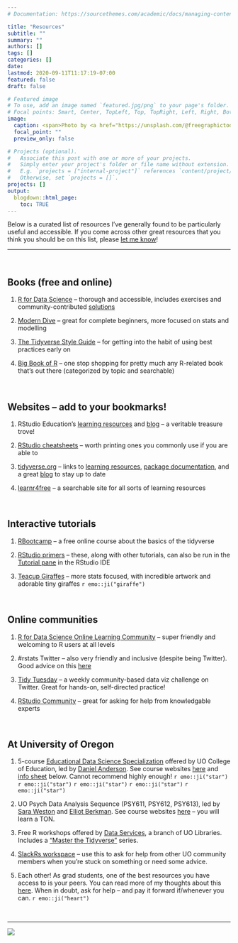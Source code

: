 ```yaml
---
# Documentation: https://sourcethemes.com/academic/docs/managing-content/

title: "Resources"
subtitle: ""
summary: ""
authors: []
tags: []
categories: []
date: 
lastmod: 2020-09-11T11:17:19-07:00
featured: false
draft: false

# Featured image
# To use, add an image named `featured.jpg/png` to your page's folder.
# Focal points: Smart, Center, TopLeft, Top, TopRight, Left, Right, BottomLeft, Bottom, BottomRight.
image:
  caption: <span>Photo by <a href="https://unsplash.com/@freegraphictoday?utm_source=unsplash&amp;utm_medium=referral&amp;utm_content=creditCopyText">AbsolutVision</a> on <a href="https://unsplash.com/?utm_source=unsplash&amp;utm_medium=referral&amp;utm_content=creditCopyText">Unsplash</a></span>
  focal_point: ""
  preview_only: false

# Projects (optional).
#   Associate this post with one or more of your projects.
#   Simply enter your project's folder or file name without extension.
#   E.g. `projects = ["internal-project"]` references `content/project/deep-learning/index.md`.
#   Otherwise, set `projects = []`.
projects: []
output: 
  blogdown::html_page:
    toc: TRUE
---
```


Below is a curated list of resources I've generally found to be particularly useful and accessible. If you come across other great resources that you think you should be on this list, please [let me know](mailto:bcullen@uoregon.edu)!

***

<br>

## Books (free and online)

:::book
1. [R for Data Science](https://r4ds.had.co.nz/) -- thorough and accessible, includes exercises and community-contributed [solutions](https://jrnold.github.io/r4ds-exercise-solutions/)

2. [Modern Dive](https://moderndive.netlify.app/) -- great for complete beginners, more focused on stats and modelling

3. [The Tidyverse Style Guide](https://style.tidyverse.org/) -- for getting into the habit of using best practices early on

4. [Big Book of R](https://www.bigbookofr.com/) -- one stop shopping for pretty much any R-related book that's out there (categorized by topic and searchable)
:::

<br>

## Websites -- add to your bookmarks! 

:::link
1. RStudio Education's [learning resources](https://education.rstudio.com/learn/) and [blog](https://education.rstudio.com/blog/) -- a veritable treasure trove!

2. [RStudio cheatsheets](https://rstudio.com/resources/cheatsheets/) -- worth printing ones you commonly use if you are able to

3. [tidyverse.org](https://www.tidyverse.org/packages/) -- links to [learning resources](https://www.tidyverse.org/learn/), [package documentation](https://www.tidyverse.org/packages/), and a great [blog](https://www.tidyverse.org/blog/) to stay up to date

4. [learnr4free](https://www.learnr4free.com/en/index.html) -- a searchable site for all sorts of learning resources 
:::

<br>

## Interactive tutorials 

:::demo
1. [RBootcamp](https://r-bootcamp.netlify.app/) -- a free online course about the basics of the tidyverse

2. [RStudio primers](https://rstudio.cloud/learn/primers) -- these, along with other tutorials, can also be run in the [Tutorial pane](https://rstudio.github.io/rstudio-extensions/rstudio-tutorials.html) in the RStudio IDE

3. [Teacup Giraffes](https://tinystats.github.io/teacups-giraffes-and-statistics/index.html) -- more stats focused, with incredible artwork and adorable tiny giraffes `r emo::ji("giraffe")`
:::

<br>

## Online communities 

:::people

1. [R for Data Science Online Learning Community](https://www.rfordatasci.com/) -- super friendly and welcoming to R users at all levels

2. #rstats Twitter -- also very friendly and inclusive (despite being Twitter). Good advice on this [here](https://www.t4rstats.com/index.html#what-you-can-get-out-of-twitter)

3. [Tidy Tuesday](https://github.com/rfordatascience/tidytuesday) -- a weekly community-based data viz challenge on Twitter. Great for hands-on, self-directed practice! 

4. [RStudio Community](https://community.rstudio.com/t/welcome-to-the-rstudio-community/8) -- great for asking for help from knowledgable experts

:::

<br>

## At University of Oregon

:::uo

1. 5-course [Educational Data Science Specialization](https://education.uoregon.edu/data-science-specialization-educational-leadership) offered by UO College of Education, led by [Daniel Anderson](https://education.uoregon.edu/people/faculty/daniela). See course websites [here](https://github.com/uo-datasci-specialization) and [info sheet](EDS.jpg) below. Cannot recommend highly enough! `r emo::ji("star")` `r emo::ji("star")` `r emo::ji("star")` `r emo::ji("star")` `r emo::ji("star")`

2. UO Psych Data Analysis Sequence (PSY611, PSY612, PSY613), led by [Sara Weston](https://psychology.uoregon.edu/profile/sweston2/) and [Elliot Berkman](https://psychology.uoregon.edu/profile/berkman/). See course websites [here](https://github.com/uopsych) -- you will learn a TON.

3. Free R workshops offered by [Data Services](https://library.uoregon.edu/data-services), a branch of UO Libraries. Includes a ["Master the Tidyverse"](https://researchguides.uoregon.edu/library_workshops/tidyverse) series.

4. [SlackRs workspace](https://uodatascience.slack.com/) -- use this to ask for help from other UO community members when you're stuck on something or need some advice. 

5. Each other! As grad students, one of the best resources you have access to is your peers. You can read more of my thoughts about this [here](https://bcullen.rbind.io/post/2020-03-08-data-science-training-needs-in-grad-school/). When in doubt, ask for help -- and pay it forward if/whenever you can. `r emo::ji("heart")`
:::

<br>

***

![](EDS.jpg)
